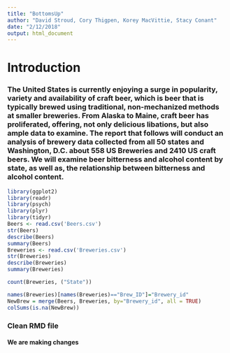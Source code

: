 ```yaml
---
title: "BottomsUp"
author: "David Stroud, Cory Thigpen, Korey MacVittie, Stacy Conant"
date: "2/12/2018"
output: html_document
---
```


# **Introduction**
### The United States is currently enjoying a surge in popularity, variety and availability of craft beer, which is beer that is typically brewed using traditional, non-mechanized methods at smaller breweries.  From Alaska to Maine, craft beer has proliferated, offering, not only delicious libations, but also ample data to examine.  The report that follows will conduct an analysis of brewery data collected from all 50 states and Washington, D.C. about 558 US Breweries and 2410 US craft beers.  We will examine beer bitterness and alcohol content by state, as well as, the relationship between bitterness and alcohol content.



```r
library(ggplot2)
library(readr)
library(psych)
library(plyr)
library(tidyr)
Beers <- read.csv('Beers.csv')
str(Beers)
describe(Beers)
summary(Beers)
Breweries <- read.csv('Breweries.csv')
str(Breweries)
describe(Breweries)
summary(Breweries)
```


``` r
count(Breweries, ("State"))
```

```r
names(Breweries)[names(Breweries)=="Brew_ID"]="Brewery_id"
NewBrew = merge(Beers, Breweries, by="Brewery_id", all = TRUE)
colSums(is.na(NewBrew))

```

### Clean RMD file


#### We are making changes